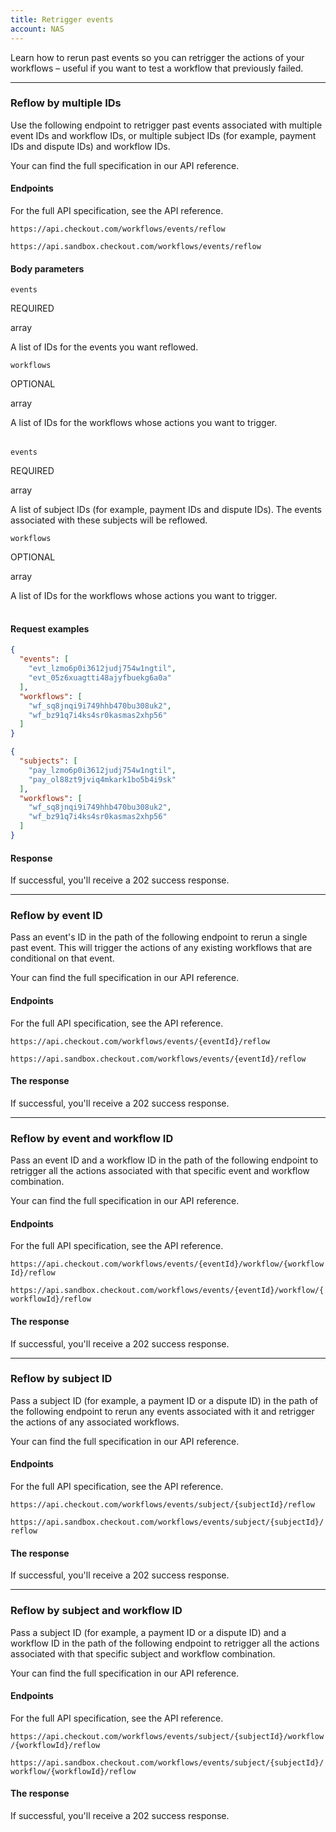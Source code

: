 ```yaml
---
title: Retrigger events
account: NAS
---
```


Learn how to rerun past events so you can retrigger the actions of your workflows – useful if you want to test a workflow that previously failed.

---

### Reflow by multiple IDs

Use the following endpoint to retrigger past events associated with multiple event IDs and workflow IDs, or multiple subject IDs (for example, payment IDs and dispute IDs) and workflow IDs.

Your can find the full specification in our <ExternalLink href="https://api-reference.checkout.com/preview/crusoe/#tag/Workflows/paths/~1workflows~1events~1reflow/posthttps://api-reference.checkout.com/preview/crusoe/#tag/Workflows/paths/~1workflows~1events~1reflow/post" target="_blank">API reference</ExternalLink>.

#### Endpoints

For the full API specification, see the <ExternalLink href="https://api-reference.checkout.com/preview/crusoe/" target="_blank">API reference</ExternalLink>.

<tabs>
<tab title='Live'>
<LineCodeWrapper type="post">

`https://api.checkout.com/workflows/events/reflow`

</LineCodeWrapper>
</tab>
<tab title='Sandbox'>
<LineCodeWrapper type="post">

`https://api.sandbox.checkout.com/workflows/events/reflow`

</LineCodeWrapper>
</tab>
</tabs>

#### Body parameters

<tabs>
<tab title='Events and workdlow IDs'>
<Box horizontal='sm'>
<Table>
<TableHead headers={['Field name','Description']}/>
<TableBody>
<TableRow>
<TableCell>

`events`

<StatusTag type='required'>

REQUIRED

</StatusTag>

array

</TableCell>
<TableCell>

A list of IDs for the events you want reflowed.

</TableCell>
</TableRow>
<TableRow>
<TableCell>

`workflows`

<StatusTag type='optional'>

OPTIONAL

</StatusTag>

array

</TableCell>
<TableCell>

A list of IDs for the workflows whose actions you want to trigger.

</TableCell>
</TableRow>
</TableBody>
</Table>
</Box>
</tab>
<tab title='Subject and workflow IDs'>
<Box horizontal='sm'>
<Table>
<TableHead headers={['Field name','Description']}/>
<TableBody>
<TableRow>
<TableCell>

`events`

<StatusTag type='required'>

REQUIRED

</StatusTag>

array

</TableCell>
<TableCell>

A list of subject IDs (for example, payment IDs and dispute IDs). The events associated with these subjects will be reflowed.

</TableCell>
</TableRow>
<TableRow>
<TableCell>

`workflows`

<StatusTag type='optional'>

OPTIONAL

</StatusTag>

array

</TableCell>
<TableCell>

A list of IDs for the workflows whose actions you want to trigger.

</TableCell>
</TableRow>
</TableBody>
</Table>

</Box>
</tab>
</tabs>

#### Request examples

<tabs>
<tab title='Event and workflow IDs'>

```json
{
  "events": [
    "evt_lzmo6p0i3612judj754w1ngtil",
    "evt_05z6xuagtti48ajyfbuekg6a0a"
  ],
  "workflows": [
    "wf_sq8jnqi9i749hhb470bu308uk2",
    "wf_bz91q7i4ks4sr0kasmas2xhp56"
  ]
}
```

</tab>
<tab title='Subject and workflow IDs'>

```json
{
  "subjects": [
    "pay_lzmo6p0i3612judj754w1ngtil",
    "pay_ol88zt9jviq4mkark1bo5b4i9sk"
  ],
  "workflows": [
    "wf_sq8jnqi9i749hhb470bu308uk2",
    "wf_bz91q7i4ks4sr0kasmas2xhp56"
  ]
}
```

</tab>
</tabs>

#### Response

If successful, you'll receive a 202 success response.

---

### Reflow by event ID

Pass an event's ID in the path of the following endpoint to rerun a single past event. This will trigger the actions of any existing workflows that are conditional on that event.

Your can find the full specification in our <ExternalLink href="https://api-reference.checkout.com/preview/crusoe/#tag/Workflows/paths/~1workflows~1events~1{eventId}~1reflow/post" target="_blank">API reference</ExternalLink>.

#### Endpoints

For the full API specification, see the <ExternalLink href="https://api-reference.checkout.com/preview/crusoe/" target="_blank">API reference</ExternalLink>.

<tabs>
<tab title='Live'>
<LineCodeWrapper type="post">

`https://api.checkout.com/workflows/events/{eventId}/reflow`

</LineCodeWrapper>
</tab>
<tab title='Sandbox'>
<LineCodeWrapper type="post">

`https://api.sandbox.checkout.com/workflows/events/{eventId}/reflow`

</LineCodeWrapper>
</tab>
</tabs>

#### The response

If successful, you'll receive a 202 success response.

---

### Reflow by event and workflow ID

Pass an event ID and a workflow ID in the path of the following endpoint to retrigger all the actions associated with that specific event and workflow combination.

Your can find the full specification in our <ExternalLink href="https://api-reference.checkout.com/preview/crusoe/#tag/Workflows/paths/~1workflows~1events~1{eventId}~1workflow~1{workflowId}~1reflow/post" target="_blank">API reference</ExternalLink>.

#### Endpoints

For the full API specification, see the <ExternalLink href="https://api-reference.checkout.com/preview/crusoe/" target="_blank">API reference</ExternalLink>.

<tabs>
<tab title='Live'>
<LineCodeWrapper type="post">

`https://api.checkout.com/workflows/events/{eventId}/workflow/{workflowId}/reflow`

</LineCodeWrapper>
</tab>
<tab title='Sandbox'>
<LineCodeWrapper type="post">

`https://api.sandbox.checkout.com/workflows/events/{eventId}/workflow/{workflowId}/reflow`

</LineCodeWrapper>
</tab>
</tabs>

#### The response

If successful, you'll receive a 202 success response.

---

### Reflow by subject ID

Pass a subject ID (for example, a payment ID or a dispute ID) in the path of the following endpoint to rerun any events associated with it and retrigger the actions of any associated workflows.

Your can find the full specification in our <ExternalLink href="https://api-reference.checkout.com/preview/crusoe/#tag/Workflows/paths/~1workflows~1events~1subject~1{subjectId}~1reflow/post" target="_blank">API reference</ExternalLink>.

#### Endpoints

For the full API specification, see the <ExternalLink href="https://api-reference.checkout.com/preview/crusoe/" target="_blank">API reference</ExternalLink>.

<tabs>
<tab title='Live'>
<LineCodeWrapper type="post">

`https://api.checkout.com/workflows/events/subject/{subjectId}/reflow`

</LineCodeWrapper>
</tab>
<tab title='Sandbox'>
<LineCodeWrapper type="post">

`https://api.sandbox.checkout.com/workflows/events/subject/{subjectId}/reflow`

</LineCodeWrapper>
</tab>
</tabs>

#### The response

If successful, you'll receive a 202 success response.

---

### Reflow by subject and workflow ID

Pass a subject ID (for example, a payment ID or a dispute ID) and a workflow ID in the path of the following endpoint to retrigger all the actions associated with that specific subject and workflow combination.

Your can find the full specification in our <ExternalLink href="https://api-reference.checkout.com/preview/crusoe/#tag/Workflows/paths/~1workflows~1events~1subject~1{subjectId}~1workflow~1{workflowId}~1reflow/post)" target="_blank">API reference</ExternalLink>.

#### Endpoints

For the full API specification, see the <ExternalLink href="https://api-reference.checkout.com/preview/crusoe/" target="_blank">API reference</ExternalLink>.

<tabs>
<tab title='Live'>
<LineCodeWrapper type="post">

`https://api.checkout.com/workflows/events/subject/{subjectId}/workflow/{workflowId}/reflow`

</LineCodeWrapper>
</tab>
<tab title='Sandbox'>
<LineCodeWrapper type="post">

`https://api.sandbox.checkout.com/workflows/events/subject/{subjectId}/workflow/{workflowId}/reflow`

</LineCodeWrapper>
</tab>
</tabs>

#### The response

If successful, you'll receive a 202 success response.
